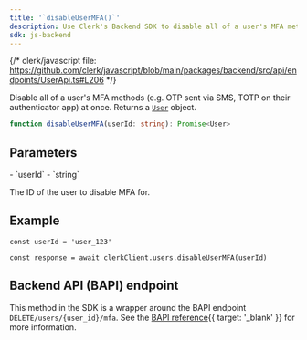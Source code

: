 ```yaml
---
title: '`disableUserMFA()`'
description: Use Clerk's Backend SDK to disable all of a user's MFA methods at once.
sdk: js-backend
---
```


{/* clerk/javascript file: https://github.com/clerk/javascript/blob/main/packages/backend/src/api/endpoints/UserApi.ts#L206 */}

Disable all of a user's MFA methods (e.g. OTP sent via SMS, TOTP on their authenticator app) at once. Returns a [`User`](/docs/references/backend/types/backend-user) object.

```ts
function disableUserMFA(userId: string): Promise<User>
```

## Parameters

<Properties>
  - `userId`
  - `string`

  The ID of the user to disable MFA for.
</Properties>

## Example

<Include src="_partials/backend/usage" />

```tsx
const userId = 'user_123'

const response = await clerkClient.users.disableUserMFA(userId)
```

## Backend API (BAPI) endpoint

This method in the SDK is a wrapper around the BAPI endpoint `DELETE/users/{user_id}/mfa`. See the [BAPI reference](/docs/reference/backend-api/tag/Users#operation/DisableMFA){{ target: '_blank' }} for more information.
